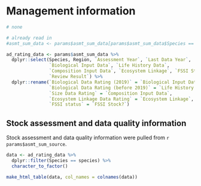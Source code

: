 # Management information

```r
# none
```

```r
# already read in
#asmt_sum_data <- params$asmt_sum_data[params$asmt_sum_data$Species == species, ]

ad_rating_data <- params$asmt_sum_data %>% 
  dplyr::select(Species, Region, `Assessment Year`, `Last Data Year`,
                `Biological Input Data`, `Life History Data`, 
                `Composition Input Data`, `Ecosystem Linkage`, `FSSI Stock?`,
                `Review Result`) %>%
  dplyr::rename(`Biological Data Rating (2019)` = `Biological Input Data`,
                `Biological Data Rating (before 2019)` = `Life History Data`,
                `Size Data Rating` = `Composition Input Data`,
                `Ecosystem Linkage Data Rating` = `Ecosystem Linkage`,
                `FSSI status` = `FSSI Stock?`)
```

## Stock assessment and data quality information
Stock assessment and data quality information were pulled from ``r params$asmt_sum_source``.
```r
data <- ad_rating_data %>%
  dplyr::filter(Species == species) %>%
  character_to_factor()

make_html_table(data, col_names = colnames(data))
```
